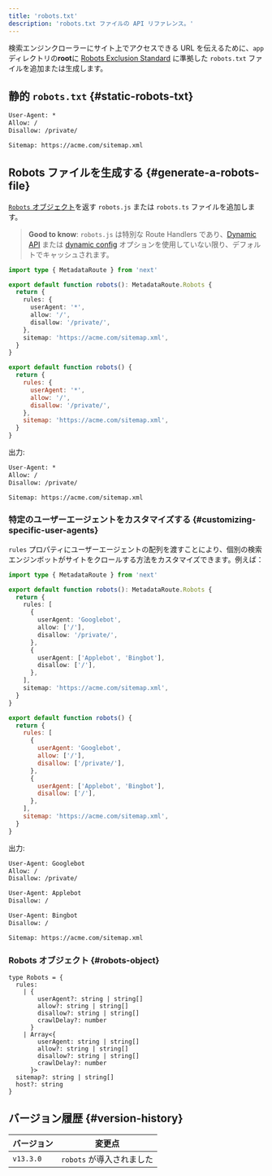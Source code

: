 ```yaml
---
title: 'robots.txt'
description: 'robots.txt ファイルの API リファレンス。'
---
```


検索エンジンクローラーにサイト上でアクセスできる URL を伝えるために、`app` ディレクトリの**root**に [Robots Exclusion Standard](https://en.wikipedia.org/wiki/Robots.txt#Standard) に準拠した `robots.txt` ファイルを追加または生成します。

## 静的 `robots.txt` {#static-robots-txt}

```txt title="app/robots.txt"
User-Agent: *
Allow: /
Disallow: /private/

Sitemap: https://acme.com/sitemap.xml
```

## Robots ファイルを生成する {#generate-a-robots-file}

[`Robots` オブジェクト](#robots-object)を返す `robots.js` または `robots.ts` ファイルを追加します。

> **Good to know**: `robots.js` は特別な Route Handlers であり、[Dynamic API](/docs/app/building-your-application/caching#dynamic-apis) または [dynamic config](/docs/app/building-your-application/caching#segment-config-options) オプションを使用していない限り、デフォルトでキャッシュされます。

<Tabs>
<TabItem value="ts" label="TypeScript">

```ts title="app/robots.ts" switcher
import type { MetadataRoute } from 'next'

export default function robots(): MetadataRoute.Robots {
  return {
    rules: {
      userAgent: '*',
      allow: '/',
      disallow: '/private/',
    },
    sitemap: 'https://acme.com/sitemap.xml',
  }
}
```
</TabItem>
<TabItem value="js" label="JavaScript">

```js title="app/robots.js" switcher
export default function robots() {
  return {
    rules: {
      userAgent: '*',
      allow: '/',
      disallow: '/private/',
    },
    sitemap: 'https://acme.com/sitemap.xml',
  }
}
```
</TabItem>
</Tabs>


出力:

```txt
User-Agent: *
Allow: /
Disallow: /private/

Sitemap: https://acme.com/sitemap.xml
```

### 特定のユーザーエージェントをカスタマイズする {#customizing-specific-user-agents}

`rules` プロパティにユーザーエージェントの配列を渡すことにより、個別の検索エンジンボットがサイトをクロールする方法をカスタマイズできます。例えば：

<Tabs>
<TabItem value="ts" label="TypeScript">

```ts title="app/robots.ts" switcher
import type { MetadataRoute } from 'next'

export default function robots(): MetadataRoute.Robots {
  return {
    rules: [
      {
        userAgent: 'Googlebot',
        allow: ['/'],
        disallow: '/private/',
      },
      {
        userAgent: ['Applebot', 'Bingbot'],
        disallow: ['/'],
      },
    ],
    sitemap: 'https://acme.com/sitemap.xml',
  }
}
```
</TabItem>
<TabItem value="js" label="JavaScript">

```js title="app/robots.js" switcher
export default function robots() {
  return {
    rules: [
      {
        userAgent: 'Googlebot',
        allow: ['/'],
        disallow: ['/private/'],
      },
      {
        userAgent: ['Applebot', 'Bingbot'],
        disallow: ['/'],
      },
    ],
    sitemap: 'https://acme.com/sitemap.xml',
  }
}
```
</TabItem>
</Tabs>


出力:

```txt
User-Agent: Googlebot
Allow: /
Disallow: /private/

User-Agent: Applebot
Disallow: /

User-Agent: Bingbot
Disallow: /

Sitemap: https://acme.com/sitemap.xml
```

### Robots オブジェクト {#robots-object}

```tsx
type Robots = {
  rules:
    | {
        userAgent?: string | string[]
        allow?: string | string[]
        disallow?: string | string[]
        crawlDelay?: number
      }
    | Array<{
        userAgent: string | string[]
        allow?: string | string[]
        disallow?: string | string[]
        crawlDelay?: number
      }>
  sitemap?: string | string[]
  host?: string
}
```

## バージョン履歴 {#version-history}

| バージョン   | 変更点           |
| --------- | -------------------- |
| `v13.3.0` | `robots` が導入されました |
